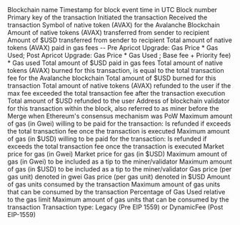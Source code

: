 <ParamField path="blockchain">
Blockchain name
</ParamField>
<ParamField path="block_time">
Timestamp for block event time in UTC
</ParamField>
<ParamField path="block_number">
Block number
</ParamField>
<ParamField path="tx_hash">
Primary key of the transaction
</ParamField>
<ParamField path="tx_sender">
Initiated the transaction
</ParamField>
<ParamField path="tx_receiver">
Received the transaction
</ParamField>
<ParamField path="native_token_symbol">
Symbol of native token (AVAX) for the Avalanche Blockchain
</ParamField>
<ParamField path="tx_amount_native">
Amount of native tokens (AVAX) transferred from sender to recipient
</ParamField>
<ParamField path="tx_amount_usd">
Amount of $USD transferred from sender to recipient
</ParamField>
<ParamField path="tx_fee_native">
Total amount of native tokens (AVAX) paid in gas fees -- Pre Apricot Upgrade: Gas Price * Gas Used; Post Apricot Upgrade: Gas Price * Gas Used ; Base fee + Priority fee) * Gas used
</ParamField>
<ParamField path="tx_fee_usd">
Total amount of $USD paid in gas fees
</ParamField>
<ParamField path="burned_native">
Total amount of native tokens (AVAX) burned for this transaction, is equal to the total transaction fee for the Avalanche blockchain
</ParamField>
<ParamField path="burned_usd">
Total amount of $USD burned for this transaction
</ParamField>
<ParamField path="tx_savings_native">
Total amount of native tokens (AVAX) refunded to the user if the max fee exceeded the total transaction fee after the transaction execution
</ParamField>
<ParamField path="tx_savings_usd">
Total amount of $USD refunded to the user
</ParamField>
<ParamField path="validator">
Address of blockchain validator for this transaction within the block, also referred to as miner before the Merge when Ethereum&#x27;s consensus mechanism was PoW
</ParamField>
<ParamField path="max_fee_gwei">
Maximum amount of gas (in Gwei) willing to be paid for the transaction: Is refunded if exceeds the total transaction fee once the transaction is executed
</ParamField>
<ParamField path="max_fee_usd">
Maximum amount of gas (in $USD) willing to be paid for the transaction: Is refunded if exceeds the total transaction fee once the transaction is executed
</ParamField>
<ParamField path="base_fee_gwei">
Market price for gas (in Gwei)
</ParamField>
<ParamField path="base_fee_usd">
Market price for gas (in $USD)
</ParamField>
<ParamField path="priority_fee_gwei">
Maximum amount of gas (in Gwei) to be included as a tip to the miner/validator
</ParamField>
<ParamField path="priority_fee_usd">
Maximum amount of gas (in $USD) to be included as a tip to the miner/validator
</ParamField>
<ParamField path="gas_price_gwei">
Gas price (per gas unit) denoted in gwei
</ParamField>
<ParamField path="gas_price_usd">
Gas price (per gas unit) denoted in $USD
</ParamField>
<ParamField path="gas_used">
Amount of gas units consumed by the transaction
</ParamField>
<ParamField path="gas_limit">
Maximum amount of gas units that can be consumed by the transaction
</ParamField>
<ParamField path="gas_usage_percent">
Percentage of Gas Used relative to the gas limit
</ParamField>
<ParamField path="difficulty">
Maximum amount of gas units that can be consumed by the transaction
</ParamField>
<ParamField path="type">
Transaction type: Legacy (Pre EIP 1559) or DynamicFee (Post EIP-1559)
</ParamField>
